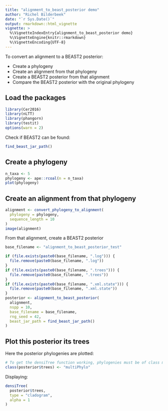 ```yaml
---
title: "alignment_to_beast_posterior demo"
author: "Richel Bilderbeek"
date: "`r Sys.Date()`"
output: rmarkdown::html_vignette
vignette: >
  %\VignetteIndexEntry{alignment_to_beast_posterior demo}
  %\VignetteEngine{knitr::rmarkdown}
  %\VignetteEncoding{UTF-8}
---
```


To convert an alignment to a BEAST2 posterior:

 * Create a phylogeny
 * Create an alignment from that phylogeny
 * Create a BEAST2 posterior from that alignment
 * Compare the BEAST2 posterior with the original phylogeny

## Load the packages

```r
library(Cer2016)
library(nLTT)
library(phangorn)
library(testit)
options(warn = 2)
```

Check if BEAST2 can be found:

```r
find_beast_jar_path()
```

## Create a phylogeny

```r
n_taxa <- 5
phylogeny <- ape::rcoal(n = n_taxa)
plot(phylogeny)
```

## Create an alignment from that phylogeny

```r
alignment <- convert_phylogeny_to_alignment(
  phylogeny = phylogeny,
  sequence_length = 10
)
image(alignment)
```

From that alignment, create a BEAST2 posterior

```r
base_filename <- "alignment_to_beast_posterior_test"

if (file.exists(paste0(base_filename, ".log"))) {
  file.remove(paste0(base_filename, ".log"))  
}
if (file.exists(paste0(base_filename, ".trees"))) {
  file.remove(paste0(base_filename, ".trees"))  
}
if (file.exists(paste0(base_filename, ".xml.state"))) {
  file.remove(paste0(base_filename, ".xml.state"))  
}
posterior <- alignment_to_beast_posterior(
  alignment,
  nspp = 10,
  base_filename = base_filename,
  rng_seed = 42,
  beast_jar_path = find_beast_jar_path()
)
```

## Plot this posterior its trees

Here the posterior phylogenies are plotted:

```r
# To get the densiTree function working, phylogenies must be of class multiphylo
class(posterior$trees) <- "multiPhylo"
```

Displaying:

```r
densiTree(
  posterior$trees, 
  type = "cladogram",
  alpha = 1
)
```
